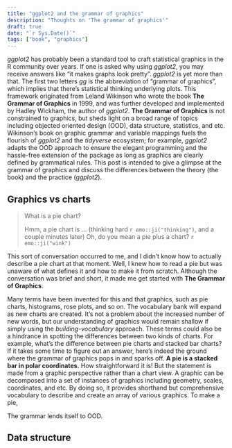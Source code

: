 ```yaml
---
title: "ggplot2 and the grammar of graphics"
description: "Thoughts on 'The grammar of graphics'"
draft: true
date: "`r Sys.Date()`"
tags: ["book", "graphics"]
---
```


*ggplot2* has probably been a standard tool to craft statistical graphics in the R community over years. If one is asked why using *ggplot2*, you may receive answers like "it makes graphs look pretty". *ggplot2* is yet more than that. The first two letters *gg* is the abbreviation of "grammar of graphics", which implies that there's statistical thinking underlying plots. This framework originated from Leland Wikinson who wrote the book **The Grammar of Graphics** in 1999, and was further developed and implemented by Hadley Wickham, the author of *ggplot2*. **The Grammar of Graphics** is not constrained to graphics, but sheds light on a broad range of topics including objected oriented design (OOD), data structure, statistics, and etc. Wikinson's book on graphic grammar and variable mappings fuels the flourish of *ggplot2* and the *tidyverse* ecosystem; for example, *ggplot2* adapts the OOD approach to ensure the elegant programming and the hassle-free extension of the package as long as graphics are clearly defined by grammatical rules. This post is intended to give a glimpse at the grammar of graphics and discuss the differences between the theory (the book) and the practice (*ggplot2*).

## Graphics vs charts

> What is a pie chart? 
>
> Hmm, a pie chart is ... (thinking hard `r emo::ji("thinking")`, and a couple minutes later) Oh, do you mean a pie plus a chart? `r emo::ji("wink")`

This sort of conversation occurred to me, and I didn't know how to actually describe a pie chart at that moment. Well, I knew how to read a pie but was unaware of what defines it and how to make it from scratch. Although the conversation was brief and short, it made me get started with **The Grammar of Graphics**.

Many terms have been invented for this and that graphics, such as pie charts, histograms, rose plots, and so on. The vocabulary bank will expand as new charts are created. It's not a problem about the increased number of new words, but our understanding of graphics would remain shallow if simply using the *building-vocabulary* approach. These terms could also be a hindrance in spotting the differences between two kinds of charts. For example, what's the difference between pie charts and stacked bar charts? If it takes some time to figure out an answer, here's indeed the ground where the grammar of graphics pops in and sparks off. **A pie is a stacked bar in polar coordinates.** How straightforward it is! But the statement is made from a graphic perspective rather than a chart view. A graphic can be decomposed into a set of instances of graphics including geometry, scales, coordinates, and etc. By doing so, it provides shorthand but comprehensive vocabulary to describe and create an array of various graphics. To make a pie,

The grammar lends itself to OOD.

## Data structure
